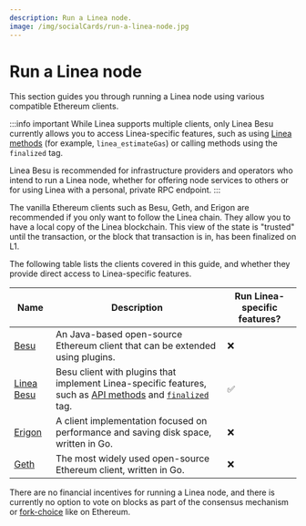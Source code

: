 ```yaml
---
description: Run a Linea node.
image: /img/socialCards/run-a-linea-node.jpg
---
```



# Run a Linea node

This section guides you through running a Linea node using various compatible Ethereum clients.

:::info important
While Linea supports multiple clients, only Linea Besu currently allows you to access Linea-specific
features, such as using [Linea methods](../../../api/index.mdx) (for example, `linea_estimateGas`)
or calling methods using the `finalized` tag.

Linea Besu is recommended for infrastructure providers and operators who intend to run a Linea
node, whether for offering node services to others or for using Linea with a personal, private RPC endpoint.
:::

The vanilla Ethereum clients such as Besu, Geth, and Erigon are recommended if you only want to follow the
Linea chain. They allow you to have a local copy of the Linea blockchain. This view of the state is
"trusted" until the transaction, or the block that transaction is in, has been finalized on L1.

The following table lists the clients covered in this guide, and whether they provide direct access
to Linea-specific features.

| Name                           | Description                                                                                                                                                 | Run Linea-specific features? |
|--------------------------------|-------------------------------------------------------------------------------------------------------------------------------------------------------------|------------------------|
| [Besu](./besu.mdx)             | An Java-based open-source Ethereum client that can be extended using plugins.                                                                               | ❌                     |
| [Linea Besu](./linea-besu.mdx) | Besu client with plugins that implement Linea-specific features, such as [API methods](../../../api/index.mdx) and [`finalized`](../finalized-block.mdx) tag.                                                                                            | ✅                     |
| [Erigon](./erigon.mdx)         | A client implementation focused on performance and saving disk space, written in Go.                                                                        | ❌                     |
| [Geth](./geth.mdx)             | The most widely used open-source Ethereum client, written in Go.                                                                                            | ❌                     |


There are no financial incentives for running a Linea node, and there is currently no option to
vote on blocks as part of the consensus mechanism or
[fork-choice](https://eth2book.info/capella/part3/forkchoice/#whats-a-fork-choice) like on Ethereum.


<DocCardList />
